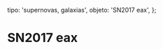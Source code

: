 
  tipo: 'supernovas, galaxias',
  objeto: 'SN2017 eax',
};

# SN2017 eax

<Imagen
  src="registro/sn2017-eax_20170518_sn2017eax_20170518_i88.jpg"
  fecha="20170518"
/>